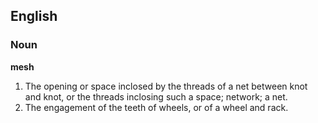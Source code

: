 ==English==

===Noun===

'''mesh'''

#The opening or space inclosed by the threads of a net between knot and knot, or the threads inclosing such a space; network; a net.
#The engagement of the teeth of wheels, or of a wheel and rack.